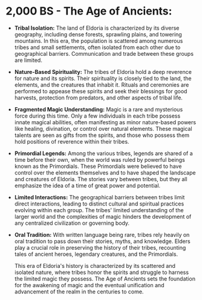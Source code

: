 # **2,000 BS - The Age of Ancients:**

- **Tribal Isolation:** The land of Eldoria is characterized by its diverse geography, including dense forests, sprawling plains, and towering mountains. In this era, the population is scattered among numerous tribes and small settlements, often isolated from each other due to geographical barriers. Communication and trade between these groups are limited.
- **Nature-Based Spirituality:** The tribes of Eldoria hold a deep reverence for nature and its spirits. Their spirituality is closely tied to the land, the elements, and the creatures that inhabit it. Rituals and ceremonies are performed to appease these spirits and seek their blessings for good harvests, protection from predators, and other aspects of tribal life.
- **Fragmented Magic Understanding:** Magic is a rare and mysterious force during this time. Only a few individuals in each tribe possess innate magical abilities, often manifesting as minor nature-based powers like healing, divination, or control over natural elements. These magical talents are seen as gifts from the spirits, and those who possess them hold positions of reverence within their tribes.
- **Primordial Legends:** Among the various tribes, legends are shared of a time before their own, when the world was ruled by powerful beings known as the Primordials. These Primordials were believed to have control over the elements themselves and to have shaped the landscape and creatures of Eldoria. The stories vary between tribes, but they all emphasize the idea of a time of great power and potential.
- **Limited Interactions:** The geographical barriers between tribes limit direct interactions, leading to distinct cultural and spiritual practices evolving within each group. The tribes' limited understanding of the larger world and the complexities of magic hinders the development of any centralized civilization or governing body.
- **Oral Tradition:** With written language being rare, tribes rely heavily on oral tradition to pass down their stories, myths, and knowledge. Elders play a crucial role in preserving the history of their tribes, recounting tales of ancient heroes, legendary creatures, and the Primordials.

	This era of Eldoria's history is characterized by its scattered and isolated nature, where tribes honor the spirits and struggle to harness the limited magic they possess. The Age of Ancients sets the foundation for the awakening of magic and the eventual unification and advancement of the realm in the centuries to come.